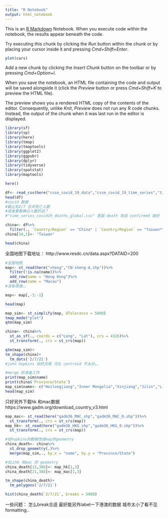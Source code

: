```yaml
---
title: "R Notebook"
output: html_notebook
---
```


This is an [R Markdown](http://rmarkdown.rstudio.com) Notebook. When you execute code within the notebook, the results appear beneath the code. 

Try executing this chunk by clicking the *Run* button within the chunk or by placing your cursor inside it and pressing *Cmd+Shift+Enter*. 

```r
plot(cars)
```

Add a new chunk by clicking the *Insert Chunk* button on the toolbar or by pressing *Cmd+Option+I*.

When you save the notebook, an HTML file containing the code and output will be saved alongside it (click the *Preview* button or press *Cmd+Shift+K* to preview the HTML file). 

The preview shows you a rendered HTML copy of the contents of the editor. Consequently, unlike *Knit*, *Preview* does not run any R code chunks. Instead, the output of the chunk when it was last run in the editor is displayed.

```r
library(sf)
library(sp)
library(here)
library(tmap)
library(tmaptools)
library(ggplot2)
library(ggpubr)
library(dplyr)
library(tidyverse)
library(spatstat)
library(maptools)

here()
```

```r
df<- read_csv(here("csse_covid_19_data","csse_covid_19_time_series","time_series_covid19_deaths_global.csv"))
head(df)
#covid 数据
#截止到2/7 总共死亡人数
#或者要看确诊人数的话？
#"time_series_covid19_deaths_global.csv" 里面 death 改成 confirmed 就好

china<- df%>%
  filter(., `Country/Region` == "China" | `Country/Region` == "Taiwan*")
china[34,1]<- "Taiwan"

head(china)
```


全国地图下载地址：
http://www.resdc.cn/data.aspx?DATAID=200

```r
#全国地图
map<- st_read(here("sheng","CN-sheng-A.shp"))%>%
  filter(!is.na(name))%>%
  add_row(name = "Hong Kong")%>%
  add_row(name = "Macau")
#没有港澳。。

map<- map[,-3:-1]

head(map)

map_sim<- st_simplify(map, dTolerance = 5000)
tmap_mode("plot")
qtm(map_sim)
```

```r
china<- china%>%
  st_as_sf(., coords = c("Long", "Lat"), crs = 4326)%>%
  st_transform(., crs = st_crs(map))

qtm(map_sim)+
tm_shape(china)+
  tm_dots('2/7/21')
#john hopkins 给的河南 河北 centroid 不太对。。
```

```r
#merge 的准备工作
print(map_sim$name)
print(china$`Province/State`)
map_sim$name<- c("Heilongjiang","Inner Mongolia","Xinjiang","Jilin","Liaoning","Hebei","Gansu","Beijing","Shanxi","Tianjin","Shaanxi","Qinghai","Ningxia","Shandong","Tibet","Henan","Jiangsu","Anhui","Sichuan","Hubei","Shanghai","Chongqing","Zhejiang","Jiangxi","Hunan","Yunan","Guizhou","Fujian","Guangxi","Taiwan","Guangdong","Hainan","Hong Kong","Macau")
head(map_sim)

```
只好另外下载hk 和mac数据
https://www.gadm.org/download_country_v3.html

```r
map_mac<- st_read(here("gadm36_MAC_shp","gadm36_MAC_0.shp"))%>%
  st_transform(., crs = st_crs(map))
map_hk<- st_read(here("gadm36_HKG_shp","gadm36_HKG_0.shp"))%>%
  st_transform(., crs = st_crs(map))

```

```r
#给hopkins的数据改成map的geometry
china_death<- china%>%
  st_drop_geometry(.)%>%
  merge(map_sim,., by.x = "name", by.y = "Province/State")

#加上hk 和mac 的 geometry
china_death[13,388]<- map_hk[1,3]
china_death[21,388]<- map_mac[1,3]

tm_shape(china_death)+
  tm_polygons('2/7/21')
```



```r
hist(china_death$`2/7/21`, breaks = 5000)
```

一些问题：
怎么break合适
最好能另外label一下港澳的数据 城市太小了看不见
formatting..



















